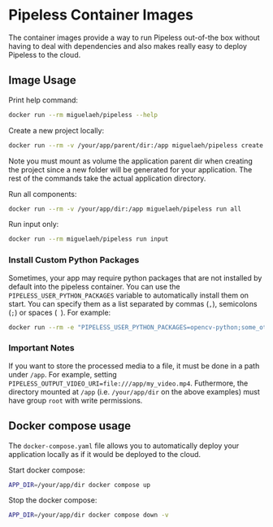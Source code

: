 # Pipeless Container Images

The container images provide a way to run Pipeless out-of-the box without having to deal with dependencies and also makes really easy to deploy Pipeless to the cloud.


## Image Usage

Print help command:

```bash copy
docker run --rm miguelaeh/pipeless --help
```

Create a new project locally:

```bash copy
docker run --rm -v /your/app/parent/dir:/app miguelaeh/pipeless create project my_app_name
```
<Callout>
Note you must mount as volume the application parent dir when creating the project since a new folder will be generated for your application.
The rest of the commands take the actual application directory.
</Callout>

Run all components:

```bash copy
docker run --rm -v /your/app/dir:/app miguelaeh/pipeless run all
```

Run input only:

```bash copy
docker run --rm miguelaeh/pipeless run input
```

### Install Custom Python Packages

Sometimes, your app may require python packages that are not installed by default into the pipeless container. You can use the `PIPELESS_USER_PYTHON_PACKAGES` variable to automatically install them on start. You can specify them as a list separated by commas (`,`), semicolons (`;`) or spaces (` `). For example:

```bash copy
docker run --rm -e "PIPELESS_USER_PYTHON_PACKAGES=opencv-python;some_other_package" miguelaeh/pipeless run worker
```

### Important Notes

If you want to store the processed media to a file, it must be done in a path under `/app`. For example, setting `PIPELESS_OUTPUT_VIDEO_URI=file:///app/my_video.mp4`.
Futhermore, the directory mounted at `/app` (i.e. `/your/app/dir` on the above examples) must have group `root` with write permissions.

## Docker compose usage

The `docker-compose.yaml` file allows you to automatically deploy your application locally as if it would be deployed to the cloud.

Start docker compose:

```bash copy
APP_DIR=/your/app/dir docker compose up
```

Stop the docker compose:

```bash copy
APP_DIR=/your/app/dir docker compose down -v
```
